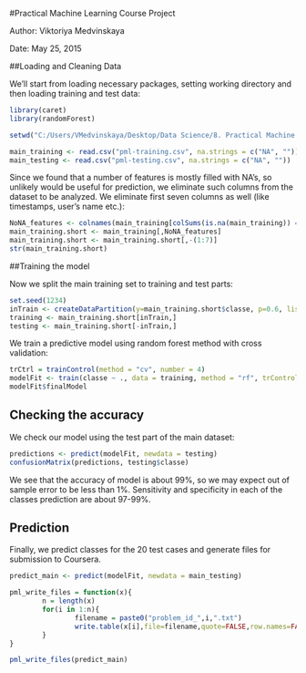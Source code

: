 #Practical Machine Learning Course Project

Author: Viktoriya Medvinskaya

Date: May 25, 2015

##Loading and Cleaning Data

We'll start from loading necessary packages, setting working directory and then loading training and test data: 
```r
library(caret)
library(randomForest)

setwd("C:/Users/VMedvinskaya/Desktop/Data Science/8. Practical Machine Learning/Course Project")

main_training <- read.csv("pml-training.csv", na.strings = c("NA", ""))
main_testing <- read.csv("pml-testing.csv", na.strings = c("NA", ""))
```

Since we found that a number of features is mostly filled with NA's, so unlikely would be useful for prediction, we eliminate such columns from the dataset to be analyzed. We eliminate first seven columns as well (like timestamps, user's name etc.):
```r
NoNA_features <- colnames(main_training[colSums(is.na(main_training)) == 0])
main_training.short <- main_training[,NoNA_features]
main_training.short <- main_training.short[,-(1:7)]
str(main_training.short)
```

##Training the model

Now we split the main training set to training and test parts:
```r
set.seed(1234)
inTrain <- createDataPartition(y=main_training.short$classe, p=0.6, list=FALSE)
training <- main_training.short[inTrain,]
testing <- main_training.short[-inTrain,]
```

We train a predictive model using random forest method with cross validation:
```r
trCtrl = trainControl(method = "cv", number = 4)
modelFit <- train(classe ~ ., data = training, method = "rf", trControl = trCtrl)
modelFit$finalModel
```

## Checking the accuracy

We check our model using the test part of the main dataset:
```r
predictions <- predict(modelFit, newdata = testing)
confusionMatrix(predictions, testing$classe)
```

We see that the accuracy of model is about 99%, so we may expect out of sample error to be less than 1%. Sensitivity and specificity in each of the classes prediction are about 97-99%. 

## Prediction 

Finally, we predict classes for the 20 test cases and generate files for submission to Coursera.
```r
predict_main <- predict(modelFit, newdata = main_testing)

pml_write_files = function(x){
        n = length(x)
        for(i in 1:n){
                filename = paste0("problem_id_",i,".txt")
                write.table(x[i],file=filename,quote=FALSE,row.names=FALSE,col.names=FALSE)
        }
}

pml_write_files(predict_main)
```


